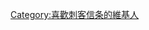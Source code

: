 {{Userbox
  |border-c  = Red
  |border-s  = 3
  |id-s           = 10
  |id-c           =White
  |info-s       = 10
  |info-c       = #eeeeee
  |info-fc      = #000000
  |id               = <!-- 合理使用文件：Assassin's_Creed_Logo.svg -->[[:File:Assassin's Creed Logo.svg|40 px]]
  |info           = 這個用戶喜歡'''<big>[[刺客信条|<font color=Red>刺客-{zh-hans:信;zh-hant:信;zh-tw:教}-条</font>]]<big>'''。
}}

[[Category:喜歡刺客信条的維基人]]